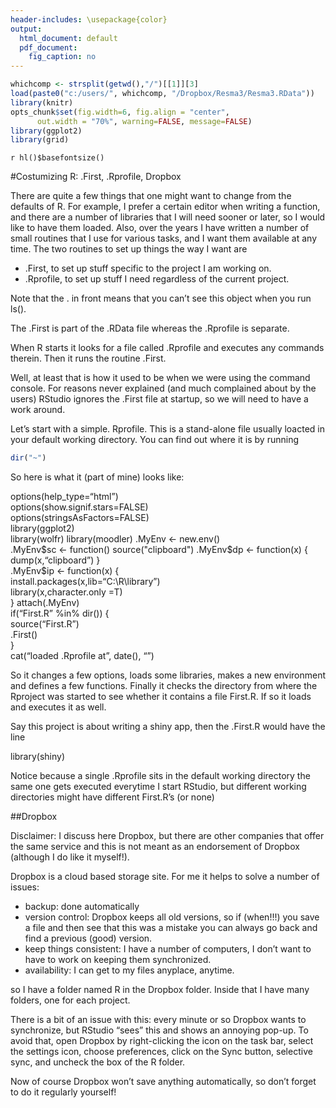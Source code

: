 ---
header-includes: \usepackage{color}
output:
  html_document: default
  pdf_document:
    fig_caption: no
---

<style>
table, th, td { text-align:right; }
th, td {padding: 10px;}
</style>

```{r, echo=FALSE, warning=FALSE, message=FALSE}
whichcomp <- strsplit(getwd(),"/")[[1]][3]
load(paste0("c:/users/", whichcomp, "/Dropbox/Resma3/Resma3.RData"))
library(knitr)
opts_chunk$set(fig.width=6, fig.align = "center", 
      out.width = "70%", warning=FALSE, message=FALSE)
library(ggplot2)
library(grid)
```
`r hl()$basefontsize()`

#Costumizing R: .First, .Rprofile, Dropbox

There are quite a few things that one might want to change from the defaults of R. For example, I prefer a certain editor when writing a function, and there are a number of libraries that I will need sooner or later, so I would like to have them loaded. Also, over the years I have written a number of small routines that I use for various tasks, and I want them available at any time. The two routines to set up things the way I want are

-  .First, to set up stuff specific to the project I am working on.  
-  .Rprofile, to set up stuff I need regardless of the current project.

Note that the . in front means that you can't see this object when you run ls().

The .First is part of the .RData file whereas the .Rprofile is separate.

When R starts it looks for a file called .Rprofile and executes any commands therein. Then it runs the routine .First.

Well, at least that is how it used to be when we were using the command console. For reasons never explained (and much complained about by the users) RStudio ignores the .First file at startup, so we will need to have a work around.

Let's start with a simple. Rprofile. This is a stand-alone file usually loacted in your default working directory. You can find out where it is by running

```{r eval=FALSE}
dir("~")
```

So here is what it (part of mine) looks like:


options(help_type="html")  
options(show.signif.stars=FALSE)  
options(stringsAsFactors=FALSE)  
library(ggplot2)  
library(wolfr)
library(moodler)
.MyEnv <- new.env()   
.MyEnv$sc <- function() source("clipboard")  
.MyEnv$dp <- function(x) { dump(x,"clipboard") }  
.MyEnv$ip <- function(x) {      
    install.packages(x,lib="C:\\R\\library")  
    library(x,character.only =T)   
} 
attach(.MyEnv)  
if("First.R" %in% dir()) {  
  source("First.R")  
  .First()  
}  
cat("\nSuccessfully loaded .Rprofile at", date(), "\n")  

So it changes a few options, loads some libraries, makes a new environment and defines a few functions. Finally it checks the directory from where the Rproject was started to see whether it contains a file First.R. If so it loads and executes it as well. 

Say this project is about writing a shiny app, then the .First.R would have the line

library(shiny)

Notice because a single .Rprofile sits in the default working directory the same one gets executed everytime I start RStudio, but different working directories might have different First.R's (or none) 

##Dropbox

Disclaimer: I discuss here Dropbox, but there are other companies that offer the same service and this is not meant as an endorsement of Dropbox (although I do like it myself!).

Dropbox is a cloud based storage site. For me it helps to solve a number of issues:

-  backup: done automatically  
-  version control: Dropbox keeps all old versions, so if (when!!!) you save a file and then see that this was a mistake you can always go back and find a previous (good) version.  
-  keep things consistent: I have a number of computers, I don't want to have to work on keeping them synchronized.  
- availability: I can get to my files anyplace, anytime.

so I have a folder named R in the Dropbox folder. Inside that I have many folders, one for each project. 

There is a bit of an issue with this: every minute or so Dropbox wants to synchronize, but RStudio "sees" this and shows an annoying pop-up. To avoid that, open Dropbox by right-clicking the icon on the task bar, select the settings icon, choose preferences, click on the Sync button, selective sync, and uncheck the box of the R folder.

Now of course Dropbox won't save anything automatically, so don't forget to do it regularly yourself!
